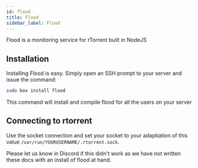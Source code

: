 ```yaml
---
id: flood
title: Flood
sidebar_label: Flood
---
```


Flood is a monitoring service for rTorrent built in NodeJS

## Installation

Installing Flood is easy. Simply open an SSH prompt to your server and issue the command:

```bash main
sudo box install flood
```

This command will install and compile flood for all the users on your server

## Connecting to rtorrent

Use the socket connection and set your socket to your adaptiation of this value `/var/run/YOURUSERNAME/.rtorrent.sock`.

Please let us know in Discord if this didn't work as we have not written these docs with an install of flood at hand.



<MissingDocs />
